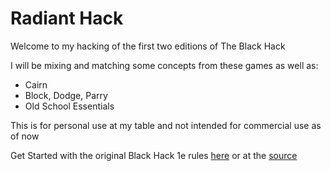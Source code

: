 # Radiant Hack
 
Welcome to my hacking of the first two editions of The Black Hack

I will be mixing and matching some concepts from these games as well as:
- Cairn
- Block, Dodge, Parry
- Old School Essentials

This is for personal use at my table and not intended for commercial use as of now

Get Started with the original Black Hack 1e rules [here](/original) or at the [source](https://the-black-hack.jehaisleprintemps.net/)

